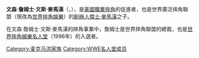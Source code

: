 {{Infobox Pro Wrestler
|name=文森·詹姆士·文斯·麥馬漢
|image=
| ringnames = '''Vince McMahon, Sr.'''
| birthname = Vincent James "Vince" McMahon
|height=
|weight=
|birth_date={{birth date|1914|7|6}}
|birth_place={{USA}}[[紐約州|紐約州]][[紐約市|紐約市]][[曼哈頓|曼哈頓]][[哈林區|哈林區]]
|death_date={{death date and age|mf=yes|1984|5|24|1914|7|6}}
|death_place={{USA}}[[佛羅里達州|佛羅里達州]][[邁阿密-戴德縣|邁阿密-戴德縣]][[北邁阿密_(佛羅里達州)|北邁阿密]]
|Cause_of_death=[[胰腺癌|胰腺癌]]
|resides=
|billed=
|occupation= [[美國|美國]][[職業摔角|職業摔角]]促進者
|Known for= [[世界摔角娛樂|世界摔角聯盟]][[總裁|總裁]]
|parents = {{link-en|傑士·麥馬漢|Jess McMahon}}<br />羅德里克·J·麥馬漢·羅斯·E·戴維斯
|spouse = Vicky Askew (div.)<br/>Juanita W. McMahon
|children = [[文斯·麥馬漢|文斯·麥馬漢]]
|trainer=
|debut=
|retired=
}}

'''文森·詹姆士·文斯·麥馬漢'''（{{lang-en|'''Vincent James Vince McMahon'''}}，{{bd|1914年|7月6日|1984年|5月24日|catIdx=M}}），是[[美國|美國]][[職業摔角|職業摔角]]的促進者，也是世界廣泛摔角聯盟（現改為[[世界摔角娛樂|世界摔角娛樂]]）的[[創辦人|創辦人]][[傑士·麥馬漢|傑士·麥馬漢]]之子。

在文森·詹姆士·文斯·麥馬漢的摔角事業中，詹姆士是世界摔角聯盟的總裁，也是[[世界摔角娛樂名人堂|世界摔角娛樂名人堂]]（1996年）的入選者。

[[Category:麦克马洪家族|Category:麦克马洪家族]]
[[Category:WWE名人堂成员|Category:WWE名人堂成员]]